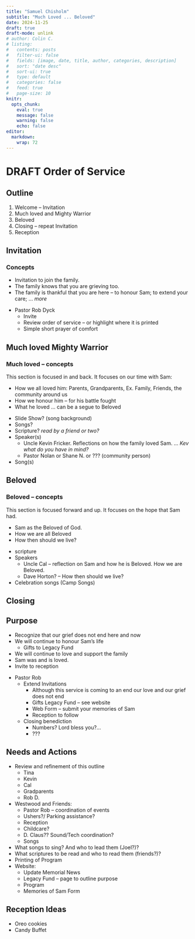 ```yaml
---
title: "Samuel Chisholm"
subtitle: "Much Loved ... Beloved"
date: 2024-11-25
draft: true
draft-mode: unlink
# author: Colin C.
# listing:
#   contents: posts
#   filter-ui: false
#   fields: [image, date, title, author, categories, description]
#   sort: "date desc"
#   sort-ui: true
#   type: default
#   categories: false
#   feed: true
#   page-size: 10
knitr: 
  opts_chunk: 
    eval: true
    message: false
    warning: false
    echo: false
editor: 
  markdown: 
    wrap: 72
---
```


# DRAFT Order of Service


## Outline

1.  Welcome -- Invitation
2.  Much loved and Mighty Warrior
3.  Beloved
4.  Closing -- repeat Invitation
5.  Reception

## Invitation

::: callout-note
### Concepts

-   Invitation to join the family.
-   The family knows that you are grieving too.
-   The family is thankful that you are here -- to honour Sam; to extend
    your care; ... *more*
:::

-   Pastor Rob Dyck
    -   Invite
    -   Review order of service -- or highlight where it is printed
    -   Simple short prayer of comfort

## Much loved Mighty Warrior

::: callout-note
### Much loved -- concepts

This section is focused in and back. It focuses on our time with Sam:

-   How we all loved him: Parents, Grandparents, Ex. Family, Friends,
    the community around us
-   How we honour him -- for his battle fought
-   What he loved ... can be a segue to Beloved
:::

-   Slide Show? (song background)
-   Songs?
-   Scripture? *read by a friend or two?*
-   Speaker(s)
    -   Uncle Kevin Fricker. Reflections on how the family loved Sam.
        ... *Kev what do you have in mind?*
    -   Pastor Nolan or Shane N. or ??? (community person)
-   Song(s)

## Beloved

::: callout-note
### Beloved -- concepts

This section is focused forward and up. It focuses on the hope that Sam
had.

-   Sam as the Beloved of God.
-   How we are all Beloved
-   How then should we live?
:::

-   scripture
-   Speakers
    -   Uncle Cal -- reflection on Sam and how he is Beloved. How we are
        Beloved.
    -   Dave Horton? -- How then should we live?
-   Celebration songs (Camp Songs)

## Closing

::: callout-note
## Purpose

-   Recognize that our grief does not end here and now
-   We will continue to honour Sam's life
    -   Gifts to Legacy Fund
-   We will continue to love and support the family
-   Sam was and is loved.
-   Invite to reception
:::

-   Pastor Rob
    -   Extend Invitations
        -   Although this service is coming to an end our love and our
            grief does not end
        -   Gifts Legacy Fund -- see website
        -   Web Form -- submit your memories of Sam
        -   Reception to follow
    -   Closing benediction
        -   Numbers? Lord bless you?...
        -   ???
   

::: callout-warning
## Needs and Actions

-   Review and refinement of this outline
    -   Tina
    -   Kevin
    -   Cal
    -   Gradparents
    -   Rob D.
-   Westwood and Friends:
    -   Pastor Rob -- coordination of events
    -   Ushers?/ Parking assistance?
    -   Reception
    -   Childcare?
    -   D. Claus?? Sound/Tech coordination?
    -   Songs
-   What songs to sing? And who to lead them (Joel?)?
-   What scriptures to be read and who to read them (friends?)?
-   Printing of Program
-   Website:
    -   Update Memorial News
    -   Legacy Fund -- page to outline purpose
    -   Program
    -   Memories of Sam Form
:::


::: {.callout-note}
## Reception Ideas 

-   Oreo cookies 
-   Candy Buffet

:::